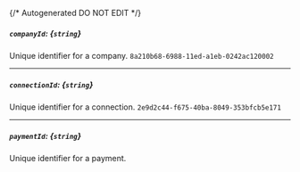 {/* Autogenerated DO NOT EDIT  */}
##### `companyId`: *{`string`}*
Unique identifier for a company.
`8a210b68-6988-11ed-a1eb-0242ac120002`

---
##### `connectionId`: *{`string`}*
Unique identifier for a connection.
`2e9d2c44-f675-40ba-8049-353bfcb5e171`

---
##### `paymentId`: *{`string`}*
Unique identifier for a payment.

